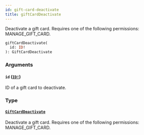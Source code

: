 ```yaml
---
id: gift-card-deactivate
title: giftCardDeactivate
---
```


Deactivate a gift card. Requires one of the following permissions: MANAGE_GIFT_CARD.

```graphql
giftCardDeactivate(
  id: ID!
): GiftCardDeactivate

```

### Arguments

#### `id` ([`ID!`](../../../developer/api-reference/scalars/id))

ID of a gift card to deactivate.

### Type

#### [`GiftCardDeactivate`](../../../developer/api-reference/objects/gift-card-deactivate)

Deactivate a gift card. Requires one of the following permissions: MANAGE_GIFT_CARD.

